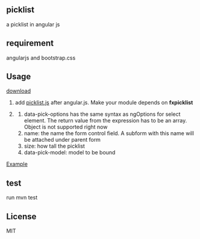 ==picklist==

a picklist in angular js

==requirement==
angularjs and bootstrap.css

==Usage==
[[src/main/webapp/picklist.js|download]]
# add [[src/main/webapp/picklist.js|picklist.js]] after angular.js. Make your module depends on '''fxpicklist'''
# <picklist  name="pktest" size="20"  data-picklist="" data-pick-model="tselected" data-pick-options="v.name for v in toptions"/>
## data-pick-options has the same syntax as ngOptions for select element.  The return value from the expression has to be an array. Object is not supported right now
## name: the name the form control field. A subform with this name will be attached under parent form
##size: how tall the picklist
##data-pick-model: model to be bound

[[src/main/webapp/index.html|Example]]
==test==
run mvn test

==License==
MIT
